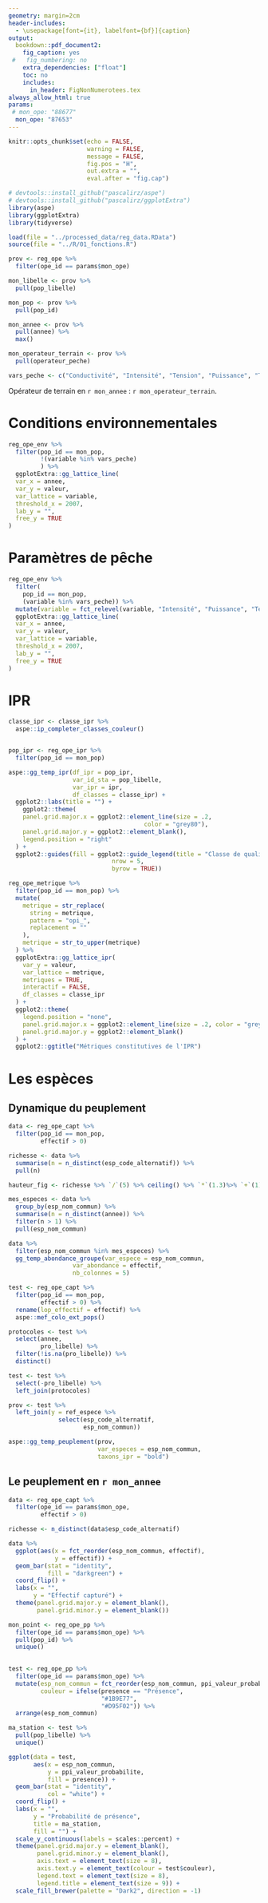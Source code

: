 ```yaml
---
geometry: margin=2cm
header-includes:
  - \usepackage[font={it}, labelfont={bf}]{caption}
output:
  bookdown::pdf_document2:
    fig_caption: yes
 #   fig_numbering: no
    extra_dependencies: ["float"]
    toc: no
    includes:
      in_header: FigNonNumerotees.tex
always_allow_html: true
params:
 # mon_ope: "88677"
  mon_ope: "87653"
---
```


```r
knitr::opts_chunk$set(echo = FALSE,
                      warning = FALSE,
                      message = FALSE,
                      fig.pos = "H",
                      out.extra = "",
                      eval.after = "fig.cap")
```




```r
# devtools::install_github("pascalirz/aspe")
# devtools::install_github("pascalirz/ggplotExtra")
library(aspe)
library(ggplotExtra)
library(tidyverse)

load(file = "../processed_data/reg_data.RData")
source(file = "../R/01_fonctions.R")
```

```r
prov <- reg_ope %>% 
  filter(ope_id == params$mon_ope)

mon_libelle <- prov %>% 
  pull(pop_libelle)

mon_pop <- prov %>% 
  pull(pop_id)

mon_annee <- prov %>% 
  pull(annee) %>% 
  max()

mon_operateur_terrain <- prov %>% 
  pull(operateur_peche)

vars_peche <- c("Conductivité", "Intensité", "Tension", "Puissance", "Temps de pêche")
```

Opérateur de terrain en `r mon_annee` : `r mon_operateur_terrain`.

# Conditions environnementales

```r
reg_ope_env %>% 
  filter(pop_id == mon_pop,
         !(variable %in% vars_peche)
         ) %>% 
  ggplotExtra::gg_lattice_line(
  var_x = annee,
  var_y = valeur,
  var_lattice = variable,
  threshold_x = 2007,
  lab_y = "",
  free_y = TRUE
)
```

# Paramètres de pêche


```r

reg_ope_env %>% 
  filter(
    pop_id == mon_pop,
    (variable %in% vars_peche)) %>% 
  mutate(variable = fct_relevel(variable, "Intensité", "Puissance", "Tension")) %>% 
  ggplotExtra::gg_lattice_line(
  var_x = annee,
  var_y = valeur,
  var_lattice = variable,
  threshold_x = 2007,
  lab_y = "",
  free_y = TRUE
)
```

# IPR

```r
classe_ipr <- classe_ipr %>%
  aspe::ip_completer_classes_couleur()


pop_ipr <- reg_ope_ipr %>%
  filter(pop_id == mon_pop)

aspe::gg_temp_ipr(df_ipr = pop_ipr,
                  var_id_sta = pop_libelle,
                  var_ipr = ipr,
                  df_classes = classe_ipr) +
  ggplot2::labs(title = "") +
    ggplot2::theme(
    panel.grid.major.x = ggplot2::element_line(size = .2,
                                      color = "grey80"),
    panel.grid.major.y = ggplot2::element_blank(),
    legend.position = "right"
  ) +
  ggplot2::guides(fill = ggplot2::guide_legend(title = "Classe de qualité",
                             nrow = 5,
                             byrow = TRUE))
```

```r
reg_ope_metrique %>%
  filter(pop_id == mon_pop) %>%
  mutate(
    metrique = str_replace(
      string = metrique,
      pattern = "opi_",
      replacement = ""
    ),
    metrique = str_to_upper(metrique)
  ) %>%
  ggplotExtra::gg_lattice_ipr(
    var_y = valeur,
    var_lattice = metrique,
    metriques = TRUE,
    interactif = FALSE,
    df_classes = classe_ipr
  ) +
  ggplot2::theme(
    legend.position = "none",
    panel.grid.major.x = ggplot2::element_line(size = .2, color = "grey80"),
    panel.grid.major.y = ggplot2::element_blank()
  ) +
  ggplot2::ggtitle("Métriques constitutives de l'IPR")
```

# Les espèces

## Dynamique du peuplement

```r
data <- reg_ope_capt %>%
  filter(pop_id == mon_pop,
         effectif > 0)

richesse <- data %>% 
  summarise(n = n_distinct(esp_code_alternatif)) %>% 
  pull(n)

hauteur_fig <- richesse %>% `/`(5) %>% ceiling() %>% `*`(1.3)%>% `+`(1) %>% min(11.5)
```


```r
mes_especes <- data %>% 
  group_by(esp_nom_commun) %>% 
  summarise(n = n_distinct(annee)) %>% 
  filter(n > 1) %>% 
  pull(esp_nom_commun)

data %>% 
  filter(esp_nom_commun %in% mes_especes) %>% 
  gg_temp_abondance_groupe(var_espece = esp_nom_commun,
                  var_abondance = effectif,
                  nb_colonnes = 5)
```

```r
test <- reg_ope_capt %>% 
  filter(pop_id == mon_pop,
         effectif > 0) %>% 
  rename(lop_effectif = effectif) %>% 
  aspe::mef_colo_ext_pops()

protocoles <- test %>% 
  select(annee,
         pro_libelle) %>% 
  filter(!is.na(pro_libelle)) %>% 
  distinct()

test <- test %>% 
  select(-pro_libelle) %>% 
  left_join(protocoles)

prov <- test %>% 
  left_join(y = ref_espece %>% 
              select(esp_code_alternatif,
                     esp_nom_commun))

aspe::gg_temp_peuplement(prov,
                         var_especes = esp_nom_commun,
                         taxons_ipr = "bold")
```


## Le peuplement en `r mon_annee`

```r
data <- reg_ope_capt %>%
  filter(ope_id == params$mon_ope,
         effectif > 0)

richesse <- n_distinct(data$esp_code_alternatif)
```


```r
data %>% 
  ggplot(aes(x = fct_reorder(esp_nom_commun, effectif),
             y = effectif)) +
  geom_bar(stat = "identity",
           fill = "darkgreen") +
  coord_flip() +
  labs(x = "",
       y = "Effectif capturé") +
  theme(panel.grid.major.y = element_blank(),
        panel.grid.minor.y = element_blank())
```


```r
mon_point <- reg_ope_pp %>%
  filter(ope_id == params$mon_ope) %>%
  pull(pop_id) %>%
  unique()
   

test <- reg_ope_pp %>%
  filter(ope_id == params$mon_ope) %>%
  mutate(esp_nom_commun = fct_reorder(esp_nom_commun, ppi_valeur_probabilite),
         couleur = ifelse(presence == "Présence",
                          "#1B9E77",
                          "#D95F02")) %>%
  arrange(esp_nom_commun)

ma_station <- test %>%
  pull(pop_libelle) %>%
  unique()
```

```r
ggplot(data = test,
       aes(x = esp_nom_commun,
           y = ppi_valeur_probabilite,
           fill = presence)) +
  geom_bar(stat = "identity",
           col = "white") +
  coord_flip() +
  labs(x = "",
       y = "Probabilité de présence",
       title = ma_station,
       fill = "") +
  scale_y_continuous(labels = scales::percent) +
  theme(panel.grid.major.y = element_blank(),
        panel.grid.minor.y = element_blank(),
        axis.text = element_text(size = 8),
        axis.text.y = element_text(colour = test$couleur),
        legend.text = element_text(size = 8),
        legend.title = element_text(size = 9)) +
  scale_fill_brewer(palette = "Dark2", direction = -1)
```



